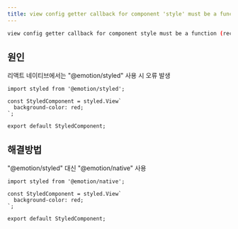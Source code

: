 ```yaml
---
title: view config getter callback for component 'style' must be a function
---
```


```bash
view config getter callback for component style must be a function (received undefined )
```

## 원인

리액트 네이티브에서는 "@emotion/styled" 사용 시 오류 발생

```tsx
import styled from '@emotion/styled';

const StyledComponent = styled.View`
  background-color: red;
`;

export default StyledComponent;
```

## 해결방법

"@emotion/styled" 대신 "@emotion/native" 사용

```tsx
import styled from '@emotion/native';

const StyledComponent = styled.View`
  background-color: red;
`;

export default StyledComponent;
```